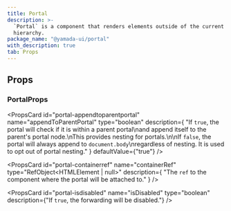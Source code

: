 ```yaml
---
title: Portal
description: >-
  `Portal` is a component that renders elements outside of the current `DOM`
  hierarchy.
package_name: "@yamada-ui/portal"
with_description: true
tab: Props
---
```


## Props

### PortalProps

<PropsCard
  id="portal-appendtoparentportal"
  name="appendToParentPortal"
  type="boolean"
  description={
    "If `true`, the portal will check if it is within a parent portal\nand append itself to the parent's portal node.\nThis provides nesting for portals.\n\nIf `false`, the portal will always append to `document.body`\nregardless of nesting. It is used to opt out of portal nesting."
  }
  defaultValue={"true"}
/>

<PropsCard
  id="portal-containerref"
  name="containerRef"
  type="RefObject<HTMLElement | null>"
  description={
    "The `ref` to the component where the portal will be attached to."
  }
/>

<PropsCard
  id="portal-isdisabled"
  name="isDisabled"
  type="boolean"
  description={"If `true`, the forwarding will be disabled."}
/>

